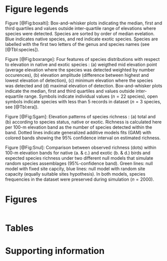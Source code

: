 

# Figure legends

Figure [@Fig:boxalti]: Box-and-whisker plots indicating the median, first and third quartiles and values outside inter-quartile range of elevations where species were detected. Species are sorted by order of median evelation. Blue indicates native species, and red indicate exotic species. Species are labelled with the first two letters of the genus and species names (see [@Tbl:species]).

Figure [@Fig:boxrange]: Four features of species distributions with respect to elevation in native and exotic species : (a) weigthed mid elevation point (average elevation where the species was detected weighted by number occurences), (b) elevation amplitude (difference between highest and lowest elevation of detection), (c) minimum elevation where the species was detected and (d) maximal elevation of detection. Box-and-whisker plots indicate the median, first and third quartiles and values outside inter-equartile range. Symbols indicate individual values ($n=22$ species), open symbols indicate species with less than 5 records in dataset ($n=3$ species, see [@Tbl:era]).

Figure [@Fig:Sgam]: Elevation patterns of species richness : (a) total and (b) according to species status, native or exotic. Richness is calculated here per 100-m elevation band as the number of species detected within the band. Dotted lines indicate generalized additive models fits (GAM) with colored bands showing the 95\% confidence interval on estimated richness. 

Figure [@Fig:Snul]: Comparison between observed richness (dots) within 100-m elevation bands for native (a. \& c.) and exotic (b. \& d.) birds and expected species richness under two different null models that simulate random species assemblages (95\%-confidence band). Green lines:  null model with fixed site capcity, blue lines: null model with random site capacity (equally suitable sites hypothesis). In both models, species frequencies in the dataset were preserved during simulation ($n=2000$).

\newpage

# Figures
	
\begin{figure}
\centering
\begin{tabular}{cc}
(a) & (b) \\
```r
``` 

&
```r
``` 

\\
(c) & (d) \\
```r
``` 

&
```r
``` 

\end{tabular}
\caption{\label{fig:boxrange}}
\end{figure}

```r
```

\clearpage

\begin{figure}
\hspace{-2cm}
\begin{tabular}{cc}
a& b\\
```r
``` 
&
```r
```

\end{tabular}
\caption{\label{fig:Sgam}}
\end{figure}

\clearpage

\begin{figure}
\hspace{-2cm}
\begin{tabular}{cc}
```r
```

&
```r
```

\end{tabular}
\caption{\label{fig:Snul}}
\end{figure}


\clearpage

# Tables 


# Supporting information

\input{../tables/zoizos_era}


\clearpage

\renewcommand{\thefigure}{S\arabic{figure}}
\setcounter{figure}{0}

\renewcommand{\thetable}{S\arabic{table}}
\setcounter{table}{0}
\input{../tables/species_zoizos}




